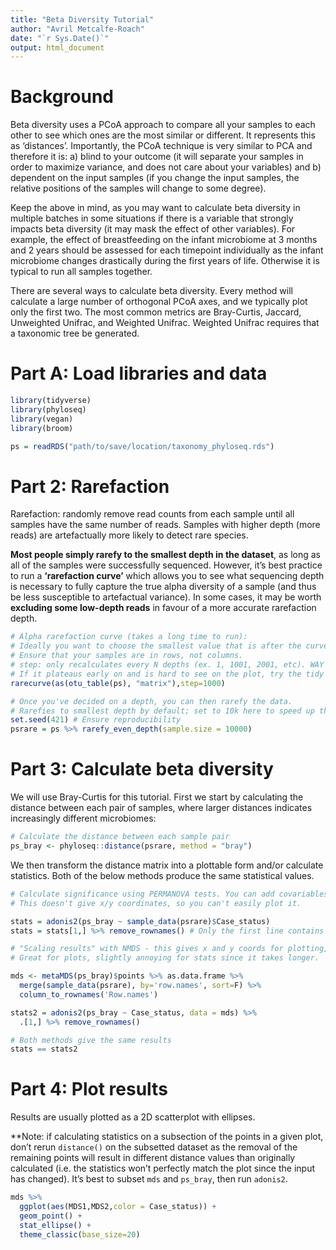```yaml
---
title: "Beta Diversity Tutorial"
author: "Avril Metcalfe-Roach"
date: "`r Sys.Date()`"
output: html_document
---
```


# Background

Beta diversity uses a PCoA approach to compare all your samples to each other to
see which ones are the most similar or different. It represents this as
'distances'. Importantly, the PCoA technique is very similar to PCA and
therefore it is: a) blind to your outcome (it will separate your samples in
order to maximize variance, and does not care about your variables) and b)
dependent on the input samples (if you change the input samples, the relative
positions of the samples will change to some degree).

Keep the above in mind, as you may want to calculate beta diversity in multiple
batches in some situations if there is a variable that strongly impacts beta
diversity (it may mask the effect of other variables). For example, the effect
of breastfeeding on the infant microbiome at 3 months and 2 years should be
assessed for each timepoint individually as the infant microbiome changes
drastically during the first years of life. Otherwise it is typical to run all
samples together.

There are several ways to calculate beta diversity. Every method will calculate
a large number of orthogonal PCoA axes, and we typically plot only the first
two. The most common metrics are Bray-Curtis, Jaccard, Unweighted Unifrac, and
Weighted Unifrac. Weighted Unifrac requires that a taxonomic tree be generated.

# Part A: Load libraries and data

```r
library(tidyverse)
library(phyloseq)
library(vegan)
library(broom)

ps = readRDS("path/to/save/location/taxonomy_phyloseq.rds")
```

# Part 2: Rarefaction

Rarefaction: randomly remove read counts from each sample until all samples have
the same number of reads. Samples with higher depth (more reads) are
artefactually more likely to detect rare species.

**Most people simply rarefy to the smallest depth in the dataset**, as long as
all of the samples were successfully sequenced. However, it's best practice to
run a **'rarefaction curve'** which allows you to see what sequencing depth is
necessary to fully capture the true alpha diversity of a sample (and thus be
less susceptible to artefactual variance). In some cases, it may be worth
**excluding some low-depth reads** in favour of a more accurate rarefaction
depth.

```r
# Alpha rarefaction curve (takes a long time to run):
# Ideally you want to choose the smallest value that is after the curve has plateaued.
# Ensure that your samples are in rows, not columns.
# step: only recalculates every N depths (ex. 1, 1001, 2001, etc). WAY FASTER
# If it plateaus early on and is hard to see on the plot, try the tidy option (see ?rarecurve).
rarecurve(as(otu_table(ps), "matrix"),step=1000)

# Once you've decided on a depth, you can then rarefy the data.
# Rarefies to smallest depth by default; set to 10k here to speed up the tutorial.
set.seed(421) # Ensure reproducibility
psrare = ps %>% rarefy_even_depth(sample.size = 10000)
```

# Part 3: Calculate beta diversity

We will use Bray-Curtis for this tutorial. First we start by calculating the
distance between each pair of samples, where larger distances indicates
increasingly different microbiomes:

```r
# Calculate the distance between each sample pair
ps_bray <- phyloseq::distance(psrare, method = "bray")
```

We then transform the distance matrix into a plottable form and/or calculate
statistics. Both of the below methods produce the same statistical values.

```r
# Calculate significance using PERMANOVA tests. You can add covariables, just like linear regression.
# This doesn't give x/y coordinates, so you can't easily plot it.

stats = adonis2(ps_bray ~ sample_data(psrare)$Case_status)
stats = stats[1,] %>% remove_rownames() # Only the first line contains relevant stats
```

```r
# "Scaling results" with NMDS - this gives x and y coords for plotting, doesn't affect anything else
# Great for plots, slightly annoying for stats since it takes longer.

mds <- metaMDS(ps_bray)$points %>% as.data.frame %>%
  merge(sample_data(psrare), by='row.names', sort=F) %>% 
  column_to_rownames('Row.names')

stats2 = adonis2(ps_bray ~ Case_status, data = mds) %>%
  .[1,] %>% remove_rownames()

# Both methods give the same results
stats == stats2
```

# Part 4: Plot results

Results are usually plotted as a 2D scatterplot with ellipses.

\*\*Note: if calculating statistics on a subsection of the points in a given
plot, don't rerun `distance()` on the subsetted dataset as the removal of the
remaining points will result in different distance values than originally
calculated (i.e. the statistics won't perfectly match the plot since the input
has changed). It's best to subset `mds` and `ps_bray`, then run `adonis2`.

```r
mds %>%  
  ggplot(aes(MDS1,MDS2,color = Case_status)) +
  geom_point() +
  stat_ellipse() +
  theme_classic(base_size=20)
```
